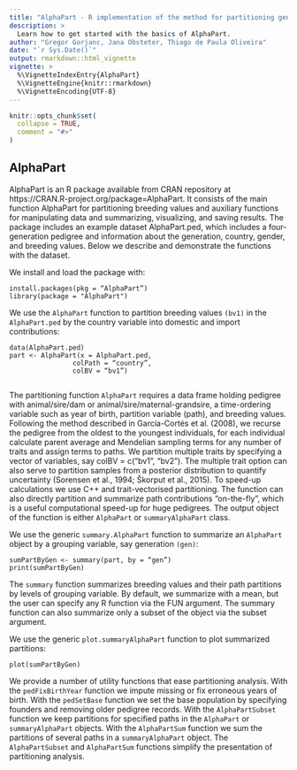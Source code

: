 ```yaml
---
title: "AlphaPart - R implementation of the method for partitioning genetic trends"
description: >
  Learn how to get started with the basics of AlphaPart.
author: "Gregor Gorjanc, Jana Obsteter, Thiago de Paula Oliveira"
date: "`r Sys.Date()`"
output: rmarkdown::html_vignette
vignette: >
  %\VignetteIndexEntry{AlphaPart}
  %\VignetteEngine{knitr::rmarkdown}
  %\VignetteEncoding{UTF-8}
---
```


```r
knitr::opts_chunk$set(
  collapse = TRUE,
  comment = "#>"
)
```

## AlphaPart
AlphaPart is an R package available from CRAN repository at https://CRAN.R-project.org/package=AlphaPart. It consists of the main function AlphaPart for partitioning breeding values and auxiliary functions for manipulating data and summarizing, visualizing, and saving results. The package includes an example dataset AlphaPart.ped, which includes a four-generation pedigree and information about the generation, country, gender, and breeding values. Below we describe and demonstrate the functions with the dataset.

We install and load the package with:

    install.packages(pkg = “AlphaPart”)
    library(package = "AlphaPart")

We use the `AlphaPart` function to partition breeding values `(bv1)` in the `AlphaPart.ped` by the country variable into domestic and import contributions:

    data(AlphaPart.ped)
    part <- AlphaPart(x = AlphaPart.ped,
                    colPath = “country”,
                    colBV = “bv1”)
                    
The partitioning function `AlphaPart` requires a data frame holding pedigree with animal/sire/dam or animal/sire/maternal-grandsire, a time-ordering variable such as year of birth, partition variable (path), and breeding values. Following the method described in García-Cortés et al. (2008), we recurse the pedigree from the oldest to the youngest individuals, for each individual calculate parent average and Mendelian sampling terms for any number of traits and assign terms to paths. We partition multiple traits by specifying a vector of variables, say colBV = c(“bv1”, “bv2”). The multiple trait option can also serve to partition samples from a posterior distribution to quantify uncertainty (Sorensen et al., 1994; Škorput et al., 2015). To speed-up calculations we use C++ and trait-vectorised partitioning. The function can also directly partition and summarize path contributions “on-the-fly”, which is a useful computational speed-up for huge pedigrees. The output object of the function is either `AlphaPart` or `summaryAlphaPart` class.

We use the generic `summary.AlphaPart` function to summarize an `AlphaPart` object by a grouping variable, say generation `(gen)`:

    sumPartByGen <- summary(part, by = “gen”)
    print(sumPartByGen)
    
The `summary` function summarizes breeding values and their path partitions by levels of grouping variable. By default, we summarize with a mean, but the user can specify any R function via the FUN argument. The summary function can also summarize only a subset of the object via the subset argument.

We use the generic `plot.summaryAlphaPart` function to plot summarized partitions:

    plot(sumPartByGen)
    
We provide a number of utility functions that ease partitioning analysis. With the `pedFixBirthYear` function we impute missing or fix erroneous years of birth. With the `pedSetBase` function we set the base population by specifying founders and removing older pedigree records. With the `AlphaPartSubset` function we keep partitions for specified paths in the `AlphaPart` or `summaryAlphaPart` objects. With the `AlphaPartSum` function we sum the partitions of several paths in a `summaryAlphaPart` object. The `AlphaPartSubset` and `AlphaPartSum` functions simplify the presentation of partitioning analysis.
